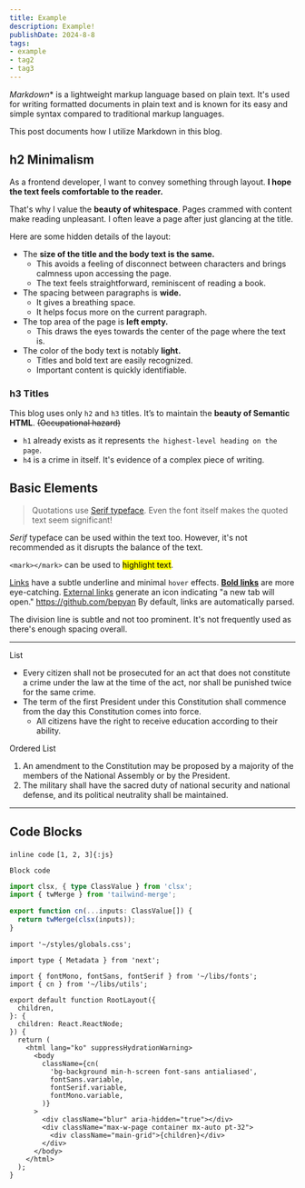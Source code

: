 ```yaml
---
title: Example
description: Example!
publishDate: 2024-8-8
tags: 
- example
- tag2
- tag3
---
```


*Markdown** is a lightweight markup language based on plain text. It's used for writing formatted documents in plain text and is known for its easy and simple syntax compared to traditional markup languages.

This post documents how I utilize Markdown in this blog.

## h2 Minimalism

As a frontend developer, I want to convey something through layout.
**I hope the text feels comfortable to the reader.**

That's why I value the **beauty of whitespace**.
Pages crammed with content make reading unpleasant. I often leave a page after just glancing at the title.

Here are some hidden details of the layout:

- The **size of the title and the body text is the same.**
  - This avoids a feeling of disconnect between characters and brings calmness upon accessing the page.
  - The text feels straightforward, reminiscent of reading a book.
- The spacing between paragraphs is **wide.**
  - It gives a breathing space.
  - It helps focus more on the current paragraph.
- The top area of the page is **left empty.**
  - This draws the eyes towards the center of the page where the text is.
- The color of the body text is notably **light.**
  - Titles and bold text are easily recognized.
  - Important content is quickly identifiable.

### h3 Titles

This blog uses only `h2` and `h3` titles.
It’s to maintain the **beauty of Semantic HTML**. ~~(Occupational hazard)~~

- `h1` already exists as it represents `the highest-level heading on the page`.
- `h4` is a crime in itself. It's evidence of a complex piece of writing.

## Basic Elements

> Quotations use [Serif typeface](https://en.wikipedia.org/wiki/Serif).
> Even the font itself makes the quoted text seem significant!

_Serif_ typeface can be used within the text too.
However, it's not recommended as it disrupts the balance of the text.

`<mark></mark>` can be used to <mark>highlight text</mark>.

[Links](/) have a subtle underline and minimal `hover` effects.
[**Bold links**](/) are more eye-catching.
[External links](https://bepyan.me/) generate an icon indicating "a new tab will open."
https://github.com/bepyan By default, links are automatically parsed.

The division line is subtle and not too prominent.
It's not frequently used as there's enough spacing overall.

---

List

- Every citizen shall not be prosecuted for an act that does not constitute a crime under the law at the time of the act, nor shall be punished twice for the same crime.
- The term of the first President under this Constitution shall commence from the day this Constitution comes into force.
  - All citizens have the right to receive education according to their ability.

Ordered List

1. An amendment to the Constitution may be proposed by a majority of the members of the National Assembly or by the President.
2. The military shall have the sacred duty of national security and national defense, and its political neutrality shall be maintained.

---

## Code Blocks

`inline code` `[1, 2, 3]{:js}`

```
Block code
```

```ts
import clsx, { type ClassValue } from 'clsx';
import { twMerge } from 'tailwind-merge';

export function cn(...inputs: ClassValue[]) {
  return twMerge(clsx(inputs));
}
```

```tsx {3} title="layout.tsx" caption="Like a poor star, that's why, the bug, left behind." showLineNumbers /className/ /fontMono/#v /fontSans/#s /fontSerif/#i
import '~/styles/globals.css';

import type { Metadata } from 'next';

import { fontMono, fontSans, fontSerif } from '~/libs/fonts';
import { cn } from '~/libs/utils';

export default function RootLayout({
  children,
}: {
  children: React.ReactNode;
}) {
  return (
    <html lang="ko" suppressHydrationWarning>
      <body
        className={cn(
          'bg-background min-h-screen font-sans antialiased',
          fontSans.variable,
          fontSerif.variable,
          fontMono.variable,
        )}
      >
        <div className="blur" aria-hidden="true"></div>
        <div className="max-w-page container mx-auto pt-32">
          <div className="main-grid">{children}</div>
        </div>
      </body>
    </html>
  );
}
```
